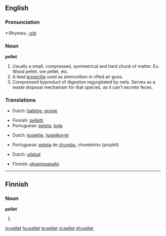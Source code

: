 ==English==

===Pronunciation===
*:Rhymes: [[Rhymes:English:-ɛlɪt|-ɛlɪt]]

===Noun===
'''pellet'''

# Usually a small, compressed, symmetrical and hard chunk of matter.  Ex: Wood pellet, ore pellet, etc.
# A lead [[projectile]] used as ammunition in rifled air guns.
# Compressed byproduct of digestion regurgitated by owls.  Serves as a waste disposal mechanism for that species, as it can't excrete feces.

===Translations===
{{rfc-level|Translations at L3+ (AutoFormat would have corrected level of Translations)}}
{{trans-top|Usually a small, compressed, symmetrical and hard chunk of matter}}
*Dutch: [[balletje]], [[propje]]
{{trans-mid}}
*Finnish: [[pelletti]]
*Portuguese: [[pelota]], [[bolinha|bola]]
{{trans-bottom}}

{{trans-top|A lead projectile used as ammunition in rifled air guns}}
*Dutch: [[kogeltje]], [[hagelkorrel]]
{{trans-mid}}
*Portuguese: [[pelota]] de [[chumbo]], chumbinho (projétil)
{{trans-bottom}}

{{trans-top|Compressed byproduct of digestion regurgitated by owls}}
*Dutch: [[uilebal]]
{{trans-mid}}
*Finnish: [[oksennuspallo]]
{{trans-bottom}}

----

==Finnish==

===Noun===
'''pellet'''

# {{plural of|pelle|lang=Finnish}}

[[io:pellet]]
[[hu:pellet]]
[[te:pellet]]
[[vi:pellet]]
[[zh:pellet]]